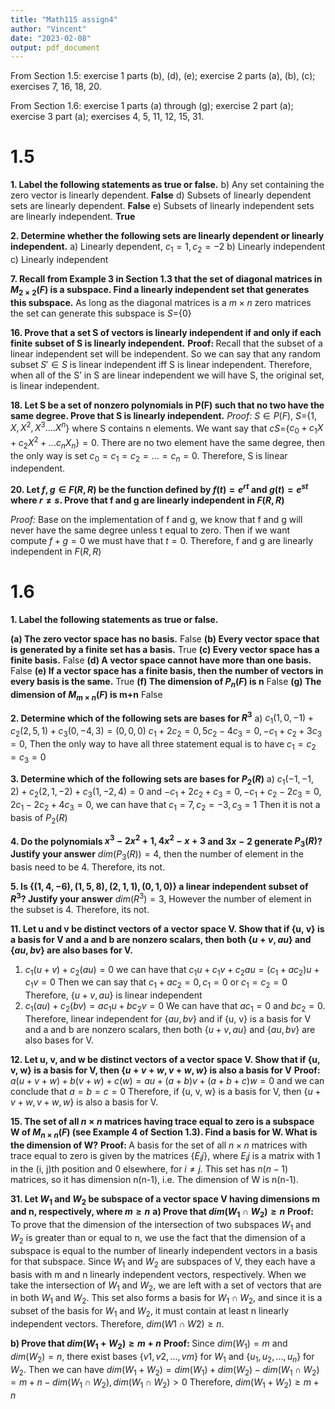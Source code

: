 ```yaml
---
title: "Math115 assign4"
author: "Vincent"
date: "2023-02-08"
output: pdf_document
---
```


From Section 1.5: exercise 1 parts (b), (d), (e); exercise 2 parts (a), (b), (c); exercises 7, 16, 18, 20. 

From Section 1.6: exercise 1 parts (a) through (g); exercise 2 part (a); exercise 3 part (a); exercises 4, 5, 11, 12, 15, 31. 

# 1.5

 **1. Label the following statements as true or false.**\newline\newline
  b) Any set containing the zero vector is linearly dependent. **False**\newline
  d) Subsets of linearly dependent sets are linearly dependent. **False**\newline
  e) Subsets of linearly independent sets are linearly independent. **True**\newline\newline
  
 **2. Determine whether the following sets are linearly dependent or linearly independent.**\newline\newline
  a) Linearly dependent, $c_1=1,c_2 = -2$\newline
  b) Linearly independent\newline
  c) Linearly independent\newline\newline
  
  **7. Recall from Example 3 in Section 1.3 that the set of diagonal matrices in $M_{2\times2}(F)$ is a subspace. Find a linearly independent set that generates this subspace.**\newline\newline
  As long as the diagonal matrices is a $m\times n$ zero matrices the set can generate this subspace is $S=${$0$}
  
  **16. Prove that a set S of vectors is linearly independent if and only if each finite subset of S is linearly independent.**\newline\newline
  **Proof: ** Recall that the subset of a linear independent set will be independent. So we can say that any random subset $S'\in S$ is linear independent iff S is linear independent. Therefore, when all of the S' in S are linear independent we will have S, the original set, is linear independent.\newline\newline
  
  **18. Let S be a set of nonzero polynomials in P(F) such that no two have the same degree. Prove that S is linearly independent.**\newline\newline
  *Proof: *$S\in P(F)$, $S=${$1,X,X^2,X^3....X^n$} where S contains n elements. We want say that $cS=${$c_0+c_1X+c_2X^2+...c_nX_n$}$=0$. There are no two element have the same degree, then the only way is set $c_0=c_1=c_2=...=c_n=0$. Therefore, S is linear independent.\newline\newline
  
  **20. Let $f,g\in F(R,R)$ be the function defined by $f(t)=e^{rt}$ and $g(t)=e^{st}$ where $r\ne s$. Prove that f and g are linearly independent in $F(R,R)$**\newline\newline
  
  *Proof: * Base on the implementation of f and g, we know that f and g will never have the same degree unless t equal to zero. Then if we want compute $f+g=0$ we must have that $t=0$. Therefore, f and g are linearly independent in $F(R,R)$\newline\newline
  
# 1.6

  **1. Label the following statements as true or false.**\newline\newline
  
   **(a) The zero vector space has no basis.**\newline
    False\newline
   **(b) Every vector space that is generated by a finite set has a basis.**\newline
    True\newline
   **(c) Every vector space has a finite basis.**\newline
    False\newline
   **(d) A vector space cannot have more than one basis.**\newline
    False\newline
   **(e) If a vector space has a finite basis, then the number of vectors in every basis is the same.**\newline
    True\newline
   **(f) The dimension of $P_n(F)$ is n**\newline
    False\newline
   **(g) The dimension of $M_{m\times n}(F)$ is m+n**\newline
    False\newline\newline
    
  **2. Determine which of the following sets are bases for $R^3$**\newline\newline
    a) $c_1(1,0,-1)+c_2(2,5,1)+c_3(0,-4,3)=(0,0,0)$ $c_1+2c_2=0, 5c_2-4c_3=0,-c_1+c_2+3c_3=0$, Then the only way to have all three statement equal is to have $c_1=c_2=c_3=0$\newline\newline
    
  **3. Determine which of the following sets are bases for $P_2(R)$**\newline\newline
    a) $c_1(-1,-1,2)+c_2(2,1,-2)+c_3(1,-2,4)=0$ and $-c_1+2c_2+c_3=0,-c_1+c_2-2c_3=0,2c_1-2c_2+4c_3=0$, we can have that $c_1=7,c_2=-3,c_3=1$ Then it is not a basis of $P_2(R)$\newline\newline
    
  **4. Do the polynomials $x^3-2x^2+1,4x^2-x+3$ and $3x-2$ generate $P_3(R)$? Justify your answer**\newline\newline
  $dim(P_3(R))=4$, then the number of element in the basis need to be 4. Therefore, its not.\newline\newline
  
  **5. Is {$(1,4,-6),(1,5,8),(2,1,1),(0,1,0)$} a linear independent subset of $R^3$? Justify your answer**\newline\newline
  $dim(R^3)=3$, However the number of element in the subset is 4. Therefore, its not.\newline\newline
  
  **11. Let u and v be distinct vectors of a vector space V. Show that if {u, v} is a basis for V and a and b are nonzero scalars, then both {$u+v,au$} and {$au,bv$} are also bases for V.**\newline\newline
  
  1) $c_1(u+v)+c_2(au)=0$ we can have that $c_1u+c_1v+c_2au=(c_1+ac_2)u+c_1v=0$ Then we can say that $c_1+ac_2=0,c_1=0$ or $c_1=c_2=0$ Therefore, {$u+v,au$} is linear independent\newline
  2) $c_1(au)+c_2(bv)=ac_1u+bc_2v=0$ We can have that $ac_1=0$ and $bc_2=0$. Therefore, linear independent for {$au,bv$}\newline 
  and if {u, v} is a basis for V and a and b are nonzero scalars, then both {$u+v,au$} and {$au,bv$} are also bases for V.\newline\newline
  
  **12. Let u, v, and w be distinct vectors of a vector space V. Show that if {u, v, w} is a basis for V, then {$u+v+w,v+w,w$} is also a basis for V**\newline\newline
  **Proof: ** $a(u+v+w)+b(v+w)+c(w)=au+(a+b)v+(a+b+c)w=0$ and we can conclude that $a=b=c=0$ Therefore, if {u, v, w} is a basis for V, then {$u+v+w,v+w,w$} is also a basis for V.
  
  **15. The set of all $n\times n$ matrices having trace equal to zero is a subspace W of $M_{n\times n}(F)$ (see Example 4 of Section 1.3). Find a basis for W. What is the dimension of W?**
  **Proof: ** A basis for the set of all $n\times n$ matrices with trace equal to zero is given by the matrices {$E_ij$}, where $E_ij$ is a matrix with 1 in the (i, j)th position and 0 elsewhere, for $i \ne j$. This set has $n(n-1)$ matrices, so it has dimension n(n-1), i.e. The dimension of W is n(n-1).\newline\newline

  **31. Let $W_1$ and $W_2$ be subspace of a vector space V having dimensions m and n, respectively, where $m\ge n$**\newline\newline
  **a) Prove that $dim(W_1\cap W_2) \ge n$**\newline\newline
  **Proof: **To prove that the dimension of the intersection of two subspaces $W_1$ and $W_2$ is greater than or equal to n, we use the fact that the dimension of a subspace is equal to the number of linearly independent vectors in a basis for that subspace.\newline
Since $W_1$ and $W_2$ are subspaces of V, they each have a basis with m and n linearly independent vectors, respectively. When we take the intersection of $W_1$ and $W_2$, we are left with a set of vectors that are in both $W_1$ and $W_2$. This set also forms a basis for $W_1\cap W_2$, and since it is a subset of the basis for $W_1$ and $W_2$, it must contain at least n linearly independent vectors.\newline
Therefore, $dim(W1\cap W2) \ge n$.
  
  **b) Prove that $dim(W_1+ W_2) \ge m+n$**\newline\newline
  **Proof: ** Since $dim(W_1) = m$ and $dim(W_2) = n$, there exist bases {$v1, v2, ..., vm$} for $W_1$ and {$u_1, u_2, ..., u_n$} for $W_2$.\newline
  Then we can have $dim(W_1+W_2)=dim(W_1)+dim(W_2)-dim(W_1\cap W_2)=m+n-dim(W_1\cap W_2),dim(W_1\cap W_2)> 0$ Therefore, $dim(W_1+ W_2) \ge m+n$


  
  
  
  
  